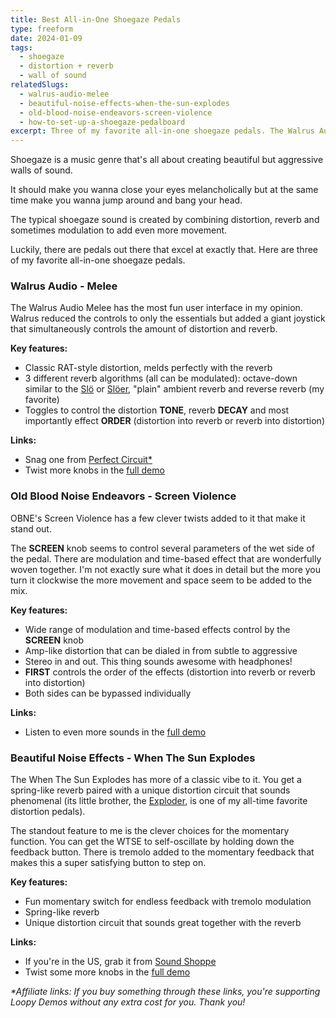 ```yaml
---
title: Best All-in-One Shoegaze Pedals
type: freeform
date: 2024-01-09
tags:
  - shoegaze
  - distortion + reverb
  - wall of sound
relatedSlugs:
  - walrus-audio-melee
  - beautiful-noise-effects-when-the-sun-explodes
  - old-blood-noise-endeavors-screen-violence
  - how-to-set-up-a-shoegaze-pedalboard
excerpt: Three of my favorite all-in-one shoegaze pedals. The Walrus Audio Melee, Old Blood Noise Endeavors Screen Violence and Beautiful Noise Effects When The Sun Explodes.
---
```



Shoegaze is a music genre that's all about creating beautiful but aggressive walls of sound.

It should make you wanna close your eyes melancholically but at the same time make you wanna jump around and bang your head.

The typical shoegaze sound is created by combining distortion, reverb and sometimes modulation to add even more movement.

Luckily, there are pedals out there that excel at exactly that. Here are three of my favorite all-in-one shoegaze pedals.

### Walrus Audio - Melee

<DemoWidget presetSlug="walrus-audio-melee" />

The Walrus Audio Melee has the most fun user interface in my opinion. Walrus reduced the controls to only the essentials but added a giant joystick that simultaneously controls the amount of distortion and reverb.

**Key features:**

- Classic RAT-style distortion, melds perfectly with the reverb
- 3 different reverb algorithms (all can be modulated): octave-down similar to the [Slö](/demos/walrus-audio-slo) or [Slöer](/demos/walrus-audio-sloer), "plain" ambient reverb and reverse reverb (my favorite)
- Toggles to control the distortion **TONE**, reverb **DECAY** and most importantly effect **ORDER** (distortion into reverb or reverb into distortion)

**Links:**

- Snag one from [Perfect Circuit\*](https://link.perfectcircuit.com/t/v1/8-12626-329078-9759?url=https%3A%2F%2Fwww.perfectcircuit.com%2Fwalrus-melee.html)
- Twist more knobs in the [full demo](/demos/walrus-audio-melee)

### Old Blood Noise Endeavors - Screen Violence

<DemoWidget presetSlug="old-blood-noise-endeavors-screen-violence" />

OBNE's Screen Violence has a few clever twists added to it that make it stand out.

The **SCREEN** knob seems to control several parameters of the wet side of the pedal. There are modulation and time-based effect that are wonderfully woven together. I'm not exactly sure what it does in detail but the more you turn it clockwise the more movement and space seem to be added to the mix.

**Key features:**

- Wide range of modulation and time-based effects control by the **SCREEN** knob
- Amp-like distortion that can be dialed in from subtle to aggressive
- Stereo in and out. This thing sounds awesome with headphones!
- **FIRST** controls the order of the effects (distortion into reverb or reverb into distortion)
- Both sides can be bypassed individually

**Links:**

- Listen to even more sounds in the [full demo](/demos/old-blood-noise-endeavors-screen-violence)

### Beautiful Noise Effects - When The Sun Explodes

<DemoWidget presetSlug="beautiful-noise-effects-when-the-sun-explodes" />

The When The Sun Explodes has more of a classic vibe to it. You get a spring-like reverb paired with a unique distortion circuit that sounds phenomenal (its little brother, the [Exploder](/demos/beautiful-noise-effects-exploder), is one of my all-time favorite distortion pedals).

The standout feature to me is the clever choices for the momentary function. You can get the WTSE to self-oscillate by holding down the feedback button. There is tremolo added to the momentary feedback that makes this a super satisfying button to step on.

**Key features:**

- Fun momentary switch for endless feedback with tremolo modulation
- Spring-like reverb
- Unique distortion circuit that sounds great together with the reverb

**Links:**

- If you're in the US, grab it from [Sound Shoppe](https://soundshoppe.nyc/products/when-the-sun-explodes)
- Twist some more knobs in the [full demo](/demos/beautiful-noise-effects-when-the-sun-explodes)

_\*Affiliate links: If you buy something through these links, you're supporting Loopy Demos without any extra cost for you. Thank you!_
